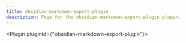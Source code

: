 ---
title: obsidian-markdown-export-plugin
description: Page for the obsidian-markdown-export-plugin plugin.
---


<Plugin pluginId={"obsidian-markdown-export-plugin"}></Plugin>